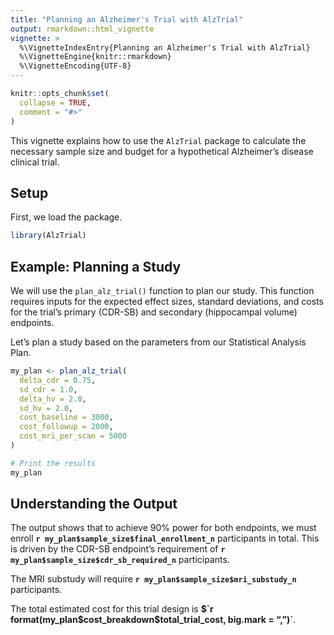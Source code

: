 ```yaml
---
title: "Planning an Alzheimer's Trial with AlzTrial"
output: rmarkdown::html_vignette
vignette: >
  %\VignetteIndexEntry{Planning an Alzheimer's Trial with AlzTrial}
  %\VignetteEngine{knitr::rmarkdown}
  %\VignetteEncoding{UTF-8}
---
```


```r
knitr::opts_chunk$set(
  collapse = TRUE,
  comment = "#>"
)
```

This vignette explains how to use the `AlzTrial` package to calculate the necessary sample size and budget for a hypothetical Alzheimer's disease clinical trial.

## Setup

First, we load the package.

```r
library(AlzTrial)
```

## Example: Planning a Study

We will use the `plan_alz_trial()` function to plan our study. This function requires inputs for the expected effect sizes, standard deviations, and costs for the trial's primary (CDR-SB) and secondary (hippocampal volume) endpoints.

Let's plan a study based on the parameters from our Statistical Analysis Plan.

```r
my_plan <- plan_alz_trial(
  delta_cdr = 0.75,
  sd_cdr = 1.0,
  delta_hv = 2.0,
  sd_hv = 2.0,
  cost_baseline = 3000,
  cost_followup = 2000,
  cost_mri_per_scan = 5000
)

# Print the results
my_plan
```

## Understanding the Output

The output shows that to achieve 90% power for both endpoints, we must enroll **`r my_plan$sample_size$final_enrollment_n`** participants in total. This is driven by the CDR-SB endpoint's requirement of **`r my_plan$sample_size$cdr_sb_required_n`** participants.

The MRI substudy will require **`r my_plan$sample_size$mri_substudy_n`** participants.

The total estimated cost for this trial design is **$`r format(my_plan$cost_breakdown$total_trial_cost, big.mark = ",")`**.
